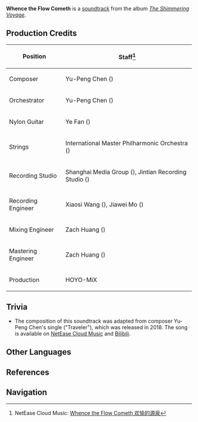 {{Soundtrack Infobox
|title          =
|image          = The Shimmering Voyage.jpg
|album          = The Shimmering Voyage
|disc           = 2
|number         = 19
|featured       =
|featured2      =
|featured3      =
|featured_disc  =
|featured_disc2 =
|featured_disc3 =
|youtube_id     = U7LmE1oPILg
|youtube_time   = 241
|spotify_id     = 7IUY3ixplwpBTQfoaUBRfC
|played_in      = Springvale
|during         = [[Springvale]]
|domain         =
|previous       = Innocent Age
|next           = Hunt for Delicacy
}}
{{Description|The morning's joy leads to a spring's song. The dream of the dark night is known only to the stars.|[https://genshin.hoyoverse.com/en/news/detail/14511 Echo of Memories]}}
'''Whence the Flow Cometh''' is a [[soundtrack]] from the album ''[[The Shimmering Voyage]]''.

==Production Credits==
{| class="wikitable" style="text-align:left; height:0.5em"
! Position
! Staff<ref>NetEase Cloud Music: [https://music.163.com/#/song?id=1861577580 Whence the Flow Cometh 欢愉的源泉]</ref>
|-
! Composer
| Yu-Peng Chen ({{zh|陈致逸}})
|-
! Orchestrator
| Yu-Peng Chen ({{zh|陈致逸}})
|-
! Nylon Guitar
| Ye Fan ({{zh|范晔}})
|-
! Strings
| International Master Philharmonic Orchestra ({{zh|国际首席爱乐乐团}})
|-
! Recording Studio
| Shanghai Media Group ({{zh|上海广播大厦}}), Jintian Recording Studio ({{zh|金田录音棚}})
|-
! Recording Engineer
| Xiaosi Wang ({{zh|王小四}}), Jiawei Mo ({{zh|莫家伟}})
|-
! Mixing Engineer
| Zach Huang ({{zh|黄巍}})
|-
! Mastering Engineer
| Zach Huang ({{zh|黄巍}})
|-
! Production
| HOYO-MiX
|}

==Trivia==
* The composition of this soundtrack was adapted from composer Yu-Peng Chen's single ''{{zh|旅人}}'' ("Traveler"), which was released in 2018. The song is available on [https://music.163.com/#/song?id=542718890 NetEase Cloud Music] and [https://www.bilibili.com/video/av20230565 Bilibili].

==Other Languages==
{{Other Languages
|en      = Whence the Flow Cometh
|zhs     = 欢愉的源泉
|zhs_rm  = Huānyú de Yuánquán
|zht     = 歡愉的源泉
|zht_rm  = Huānyú de Yuánquán
|zh_tl   = 
|ja      = 楽しさはどこから
|ja_rm   = Tanoshisa wa Doko kara
|ja_tl   = 
|tr      = 
|it      = 
}}

==References==
{{Reflist}}

==Navigation==
{{Soundtrack Navbox|The Shimmering Voyage}}